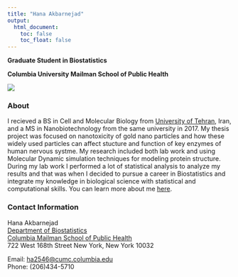 ```yaml
---
title: "Hana Akbarnejad"
output: 
  html_document:
    toc: false
    toc_float: false
---
```



**Graduate Student in Biostatistics**

**Columbia University Mailman School of Public Health**

![](images/IUSM_Biostatistics.x95734.jpg)




### About

I recieved a BS in Cell and Molecular Biology from [University of Tehran](https://ut.ac.ir/en), Iran, and a MS in Nanobiotechnology from the same university in 2017. My thesis project was focused on nanotoxicity of gold nano particles and how these widely used particles can affect stucture and function of key enzymes of human nervous systme. My research included both lab work and using Molecular Dynamic simulation techniques for modeling protein structure. During my lab work I performed a lot of statistical analysis to analyze my results and that was when I decided to pursue a career in Biostatistics and integrate my knowledge in biological science with statistical and computational skills. You can learn more about me [here](about.html).



### Contact Information


Hana Akbarnejad  
[Department of Biostatistics](http://www.mailman.columbia.edu/academic-departments/biostatistics)  
[Columbia Mailman School of Public Health](http://www.mailman.columbia.edu/)  
722 West 168th Street 
New York, New York 10032  

Email: [ha2546@cumc.columbia.edu](mailto:ha2546@cumc.columbia.edu)  
Phone: (206)434-5710





